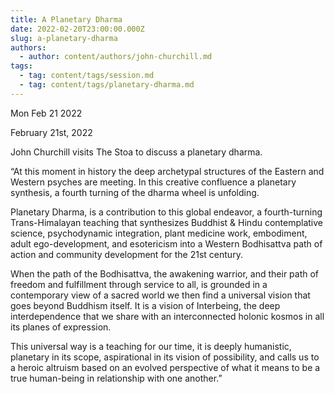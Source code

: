 ```yaml
---
title: A Planetary Dharma
date: 2022-02-20T23:00:00.000Z
slug: a-planetary-dharma
authors:
  - author: content/authors/john-churchill.md
tags:
  - tag: content/tags/session.md
  - tag: content/tags/planetary-dharma.md
---
```






Mon Feb 21 2022

February 21st, 2022

John Churchill visits The Stoa to discuss a planetary dharma.

“At this moment in history the deep archetypal structures of the Eastern and Western psyches are meeting. In this creative confluence a planetary synthesis, a fourth turning of the dharma wheel is unfolding.

Planetary Dharma, is a contribution to this global endeavor, a fourth-turning Trans-Himalayan teaching that synthesizes Buddhist & Hindu contemplative science, psychodynamic integration, plant medicine work, embodiment, adult ego-development, and esotericism into a Western Bodhisattva path of action and community development for the 21st century.

When the path of the Bodhisattva, the awakening warrior, and their path of freedom and fulfillment through service to all, is grounded in a contemporary view of a sacred world we then find a universal vision that goes beyond Buddhism itself. It is a vision of Interbeing, the deep interdependence that we share with an interconnected holonic kosmos in all its planes of expression.

This universal way is a teaching for our time, it is deeply humanistic, planetary in its scope, aspirational in its vision of possibility, and calls us to a heroic altruism based on an evolved perspective of what it means to be a true human-being in relationship with one another.”


